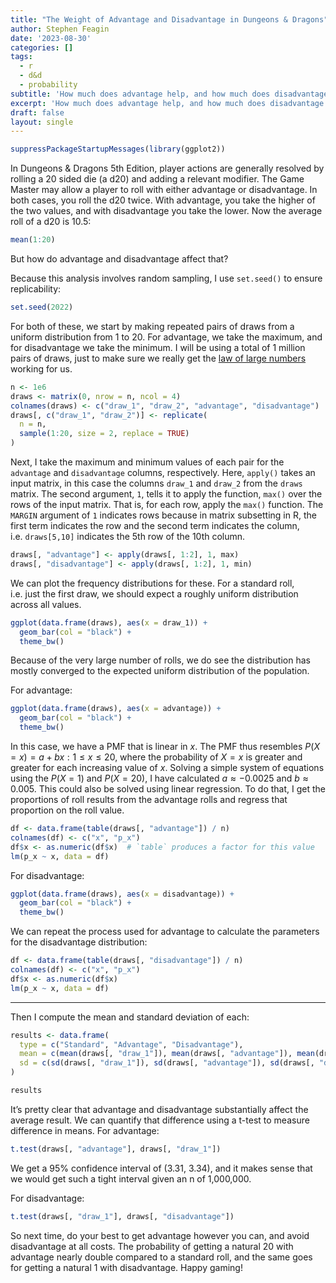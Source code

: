 ```yaml
---
title: "The Weight of Advantage and Disadvantage in Dungeons & Dragons"
author: Stephen Feagin
date: '2023-08-30'
categories: []
tags:
  - r
  - d&d
  - probability
subtitle: 'How much does advantage help, and how much does disadvantage hurt?'
excerpt: 'How much does advantage help, and how much does disadvantage hurt?'
draft: false
layout: single
---
```


```r
suppressPackageStartupMessages(library(ggplot2))
```


In Dungeons & Dragons 5th Edition, player actions are generally resolved by rolling a 20 sided die (a d20) and adding a relevant modifier. The Game Master may allow a player to roll with either advantage or disadvantage. In both cases, you roll the d20 twice. With advantage, you take the higher of the two values, and with disadvantage you take the lower. Now the average roll of a d20 is 10.5:

```r
mean(1:20)
```

But how do advantage and disadvantage affect that?

Because this analysis involves random sampling, I use `set.seed()` to ensure replicability:
```r
set.seed(2022)
```

For both of these, we start by making repeated pairs of draws from a uniform distribution from 1 to 20. For advantage, we take the maximum, and for disadvantage we take the minimum. I will be using a total of 1 million pairs of draws, just to make sure we really get the [law of large numbers](https://en.wikipedia.org/wiki/Law_of_large_numbers) working for us.

```r
n <- 1e6
draws <- matrix(0, nrow = n, ncol = 4)
colnames(draws) <- c("draw_1", "draw_2", "advantage", "disadvantage")
draws[, c("draw_1", "draw_2")] <- replicate(
  n = n, 
  sample(1:20, size = 2, replace = TRUE)
)
```

Next, I take the maximum and minimum values of each pair for the `advantage` and `disadvantage` columns, respectively. Here, `apply()` takes an input matrix, in this case the columns `draw_1` and `draw_2` from the `draws` matrix. The second argument, `1`, tells it to apply the function, `max()` over the rows of the input matrix. That is, for each row, apply the `max()` function. The `MARGIN` argument of `1` indicates rows because in matrix subsetting in R, the first term indicates the row and the second term indicates the column, i.e. `draws[5,10]` indicates the 5th row of the 10th column.

```r
draws[, "advantage"] <- apply(draws[, 1:2], 1, max)
draws[, "disadvantage"] <- apply(draws[, 1:2], 1, min)
```

We can plot the frequency distributions for these. For a standard roll, i.e. just the first draw, we should expect a roughly uniform distribution across all values.

```r
ggplot(data.frame(draws), aes(x = draw_1)) + 
  geom_bar(col = "black") + 
  theme_bw()
```

Because of the very large number of rolls, we do see the distribution has mostly converged to the expected uniform distribution of the population.

For advantage:

```r
ggplot(data.frame(draws), aes(x = advantage)) + 
  geom_bar(col = "black") + 
  theme_bw()
```

In this case, we have a PMF that is linear in $x$. The PMF thus resembles $P(X=x) = a+bx : 1 \leq x \leq 20$, where the probability of $X=x$ is greater and greater for each increasing value of $x$. Solving a simple system of equations using the $P(X=1)$ and $P(X=20)$, I have calculated $a\approx-0.0025$ and $b\approx0.005$. This could also be solved using linear regression. To do that, I get the proportions of roll results from the advantage rolls and regress that proportion on the roll value.


```r
df <- data.frame(table(draws[, "advantage"]) / n)
colnames(df) <- c("x", "p_x")
df$x <- as.numeric(df$x)  # `table` produces a factor for this value
lm(p_x ~ x, data = df)
```


For disadvantage:

```r
ggplot(data.frame(draws), aes(x = disadvantage)) + 
  geom_bar(col = "black") + 
  theme_bw()
```

We can repeat the process used for advantage to calculate the parameters for the disadvantage distribution:

```r
df <- data.frame(table(draws[, "disadvantage"]) / n)
colnames(df) <- c("x", "p_x")
df$x <- as.numeric(df$x)
lm(p_x ~ x, data = df)
```

<hr>

Then I compute the mean and standard deviation of each:

```r
results <- data.frame(
  type = c("Standard", "Advantage", "Disadvantage"),
  mean = c(mean(draws[, "draw_1"]), mean(draws[, "advantage"]), mean(draws[, "disadvantage"])),
  sd = c(sd(draws[, "draw_1"]), sd(draws[, "advantage"]), sd(draws[, "disadvantage"]))
)

results
```
It's pretty clear that advantage and disadvantage substantially affect the average result. We can quantify that difference using a t-test to measure difference in means. For advantage:

```r
t.test(draws[, "advantage"], draws[, "draw_1"])
```

We get a 95\% confidence interval of (3.31, 3.34), and it makes sense that we would get such a tight interval given an n of 1,000,000.

For disadvantage:

```r
t.test(draws[, "draw_1"], draws[, "disadvantage"])
```

So next time, do your best to get advantage however you can, and avoid disadvantage at all costs. The probability of getting a natural 20 with advantage nearly double compared to a standard roll, and the same goes for getting a natural 1 with disadvantage. Happy gaming!
